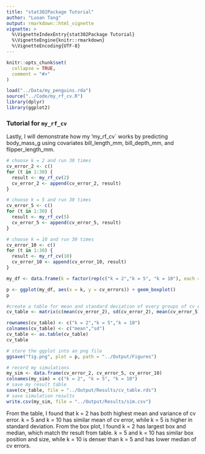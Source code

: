 ```yaml
---
title: "stat302Package Tutorial"
author: "Luoan Tang"
output: rmarkdown::html_vignette
vignette: >
  %\VignetteIndexEntry{stat302Package Tutorial}
  %\VignetteEngine{knitr::rmarkdown}
  %\VignetteEncoding{UTF-8}
---
```


```r
knitr::opts_chunk$set(
  collapse = TRUE,
  comment = "#>"
)
```

```r
load("../Data/my_penguins.rda")
source("../Code/my_rf_cv.R")
library(dplyr)
library(ggplot2)
```
### Tutorial for `my_rf_cv`

Lastly, I will demonstrate how my 'my_rf_cv` works by predicting body_mass_g using covariates bill_length_mm, bill_depth_mm, and flipper_length_mm.

```r
# choose k = 2 and run 30 times
cv_error_2 <- c()
for (t in 1:30) {
  result <- my_rf_cv(2)
  cv_error_2 <- append(cv_error_2, result)
}

# choose k = 5 and run 30 times
cv_error_5 <- c()
for (t in 1:30) {
  result <- my_rf_cv(5)
  cv_error_5 <- append(cv_error_5, result)
}

# choose k = 10 and run 30 times
cv_error_10 <- c()
for (t in 1:30) {
  result <- my_rf_cv(10)
  cv_error_10 <- append(cv_error_10, result)
}

my_df <- data.frame(k = factor(rep(c("k = 2","k = 5", "k = 10"), each = 30)), cv_errors = c(cv_error_2, cv_error_5, cv_error_10))

p <- ggplot(my_df, aes(x = k, y = cv_errors)) + geom_boxplot()
p

#create a table for mean and standard deviation of every groups of cv errors
cv_table <- matrix(c(mean(cv_error_2), sd(cv_error_2), mean(cv_error_5), sd(cv_error_5), mean(cv_error_10), sd(cv_error_10)), ncol=2, byrow=TRUE)

rownames(cv_table) <- c("k = 2","k = 5","k = 10")
colnames(cv_table) <- c("mean","sd")
cv_table <- as.table(cv_table)
cv_table

# store the ggplot into an png file
ggsave("fig.png", plot = p, path = "../Output/Figures")

# record my simulations
my_sim <- data.frame(cv_error_2, cv_error_5, cv_error_10)
colnames(my_sim) = c("k = 2", "k = 5", "k = 10")
# save my result table
save(cv_table, file = "../Output/Results/cv_table.rds")
# save simulation results
write.csv(my_sim, file = "../Output/Results/sim.csv")
```

From the table, I found that k = 2 has both highest mean and variance of cv error. k = 5 and k = 10 has similar mean of cv error, while k = 5 is higher in standard deviation. 
From the box plot, I found k = 2 has largest box and median, which match thr result from table. k = 5 and k = 10 has similar box position and size, while k = 10 is denser than k = 5 and has lower median of cv errors.
















